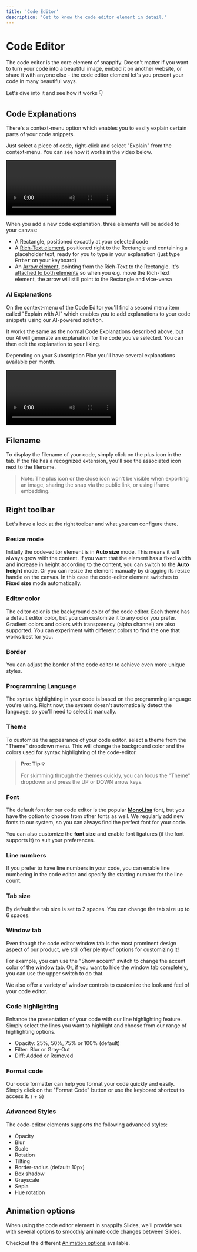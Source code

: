 ```yaml
---
title: 'Code Editor'
description: 'Get to know the code editor element in detail.'
---
```


# Code Editor

The code editor is the core element of snappify. Doesn't matter if you want to turn your code into a beautiful image, embed it on another website, or share it with anyone else - the code editor element let's you present your code in many beautiful ways.

Let's dive into it and see how it works 👇

## Code Explanations

There's a context-menu option which enables you to easily explain certain parts of your code snippets.

Just select a piece of code, right-click and select "Explain" from the context-menu. You can see how it works in the video below.

<Box maxW="550px" mx="auto">
  <Video file="changelog/explain.mp4" alt="Video showing the new code explanation feature" width={1282} height={890} />
</Box>

When you add a new code explanation, three elements will be added to your canvas:

- A Rectangle, positioned excactly at your selected code
- A [Rich-Text element](/docs/editor/elements/rich-text), positioned right to the Rectangle and containing a placeholder text, ready for you to type in your explanation (just type <Kbd>Enter</Kbd> on your keyboard)
- An [Arrow element](/docs/editor/elements/arrow), pointing from the Rich-Text to the Rectangle. It's [attached to both elements](/docs/editor/elements/arrow#attaching-to-other-elements) so when you e.g. move the Rich-Text element, the arrow will still point to the Rectangle and vice-versa

### AI Explanations

On the context-menu of the Code Editor you'll find a second menu item called "Explain with AI" which enables you to add explanations to your code snippets using our AI-powered solution.

It works the same as the normal Code Explanations described above, but our AI will generate an explanation for the code you've selected. You can then edit the explanation to your liking.

Depending on your Subscription Plan you'll have several explanations available per month.

<Box maxW="650px" mx="auto">
  <Video
    file="changelog/ai-explain.mp4"
    alt="Video showing the AI code explanation feature"
    width={1936}
    height={1314}
  />
</Box>

## Filename

To display the filename of your code, simply click on the plus icon in the tab.
If the file has a recognized extension, you'll see the associated icon next to the filename.

<Box mx="auto" maxW="500px">
  <NextImage
    src="/images/docs/editor/elements/code-editor/add-filename.png"
    alt="Adding a filename to the code editor"
    width={1124}
    height={496}
    quality={50}
  />
</Box>

> Note: The plus icon or the close icon won't be visible when exporting an image, sharing the snap via the public link, or using iframe embedding.

## Right toolbar

Let's have a look at the right toolbar and what you can configure there.

### Resize mode

Initially the code-editor element is in **Auto size** mode. This means it will always grow with the content.
If you want that the element has a fixed width and increase in height according to the content, you can switch to the **Auto height** mode.
Or you can resize the element manually by dragging its resize handle on the canvas. In this case the code-editor element switches to 
**Fixed size** mode automatically.

<Box mx="auto" maxW="300px">
  <NextImage
    alt="Resize dropdown on the right toolbar"
    src="/images/docs/editor/resize.png"
    width={794}
    height={578}
  />
</Box>

### Editor color

The editor color is the background color of the code editor.
Each theme has a default editor color, but you can customize it to any color you prefer.
Gradient colors and colors with transparency (alpha channel) are also supported.
You can experiment with different colors to find the one that works best for you.

<Box mx="auto" maxW="500px">
  <NextImage
    src="/images/docs/editor/elements/code-editor/code-editor-background.png"
    alt="linear-gradient(145deg, rgba(20, 20, 23, 0.47), rgba(20, 20, 23, 0.83), rgba(20, 20, 23, 0.56))"
    width={1796}
    height={1248}
    quality={80}
  />
</Box>

### Border

You can adjust the border of the code editor to achieve even more unique styles.

<Box maxW="300px" mx="auto">
  <NextImage
    src="/images/docs/editor/elements/code-editor/border.png"
    alt="Border styling possibilities"
    width={682}
    height={858}
    quality={80}
  />
</Box>

### Programming Language

The syntax highlighting in your code is based on the programming language you're using.
Right now, the system doesn't automatically detect the language, so you'll need to select it manually.

### Theme

To customize the appearance of your code editor, select a theme from the "Theme" dropdown menu.
This will change the background color and the colors used for syntax highlighting of the code-editor.

> **Pro: Tip 💡**
>
> For skimming through the themes quickly, you can focus the "Theme" dropdown and press the UP or DOWN arrow keys.

### Font

The default font for our code editor is the popular [**MonoLisa**](https://a.paddle.com/v2/click/105822/130191?link=2447) font, but you have the option to choose from other fonts as well.
We regularly add new fonts to our system, so you can always find the perfect font for your code.

You can also customize the **font size** and enable font ligatures (if the font supports it) to suit your preferences.

### Line numbers

If you prefer to have line numbers in your code, you can enable line numbering in the code editor
and specify the starting number for the line count.

### Tab size

By default the tab size is set to 2 spaces. You can change the tab size up to 6 spaces.

### Window tab

Even though the code editor window tab is the most prominent design aspect of our product, we still offer plenty of options for customizing it!

For example, you can use the "Show accent" switch to change the accent color of the window tab. Or,
if you want to hide the window tab completely, you can use the upper switch to do that.

<Box maxW="300px" mx="auto">
  <NextImage
    src="/images/docs/editor/elements/code-editor/windowtab.png"
    width={476}
    height={212}
    alt="Screenshot of the window tab configuration"
  />
</Box>

We also offer a variety of window controls to customize the look and feel of your code editor.

<Box mx="auto">
  <NextImage
    src="/images/docs/editor/elements/code-editor/window-controls.png"
    alt="Variation of window controls"
    width={2018}
    height={1136}
    quality={50}
  />
</Box>

### Code highlighting

Enhance the presentation of your code with our line highlighting feature.
Simply select the lines you want to highlight and choose from our range of highlighting options.

- Opacity: 25%, 50%, 75% or 100% (default)
- Filter: Blur or Gray-Out
- Diff: Added or Removed

<Box mx="auto" maxW="500px">
  <NextImage
    src="/images/docs/editor/elements/code-editor/code-highlighting.png"
    alt="Variation of code highlighting"
    width={1370}
    height={866}
    quality={50}
  />
</Box>

### Format code

Our code formatter can help you format your code quickly and easily.
Simply click on the "Format Code" button or use the keyboard shortcut to access it. (<KbdCommand /> + <Kbd>S</Kbd>)

### Advanced Styles

The code-editor elements supports the following advanced styles:

- Opacity
- Blur
- Scale
- Rotation
- Tilting
- Border-radius (default: 10px)
- Box shadow
- Grayscale
- Sepia
- Hue rotation

## Animation options

When using the code editor element in snappify Slides, we'll provide you with several options to smoothly animate code changes between Slides.

Checkout the different [Animation options](/docs/slides/animations/code-editor) available.

